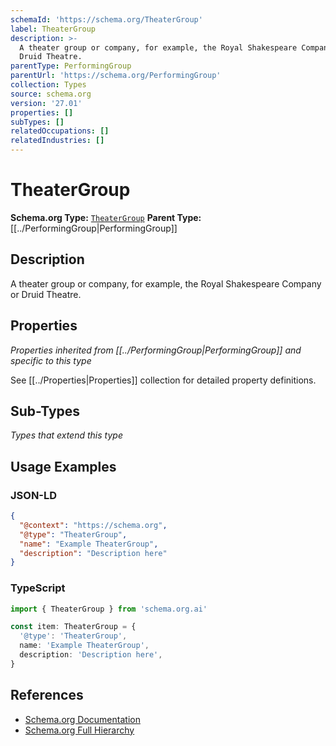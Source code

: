 ```yaml
---
schemaId: 'https://schema.org/TheaterGroup'
label: TheaterGroup
description: >-
  A theater group or company, for example, the Royal Shakespeare Company or
  Druid Theatre.
parentType: PerformingGroup
parentUrl: 'https://schema.org/PerformingGroup'
collection: Types
source: schema.org
version: '27.01'
properties: []
subTypes: []
relatedOccupations: []
relatedIndustries: []
---
```

# TheaterGroup

**Schema.org Type:** [`TheaterGroup`](https://schema.org/TheaterGroup)
**Parent Type:** [[../PerformingGroup|PerformingGroup]]

## Description

A theater group or company, for example, the Royal Shakespeare Company or Druid Theatre.

## Properties

*Properties inherited from [[../PerformingGroup|PerformingGroup]] and specific to this type*

See [[../Properties|Properties]] collection for detailed property definitions.

## Sub-Types

*Types that extend this type*

## Usage Examples

### JSON-LD

```json
{
  "@context": "https://schema.org",
  "@type": "TheaterGroup",
  "name": "Example TheaterGroup",
  "description": "Description here"
}
```

### TypeScript

```typescript
import { TheaterGroup } from 'schema.org.ai'

const item: TheaterGroup = {
  '@type': 'TheaterGroup',
  name: 'Example TheaterGroup',
  description: 'Description here',
}
```

## References

- [Schema.org Documentation](https://schema.org/TheaterGroup)
- [Schema.org Full Hierarchy](https://schema.org/docs/full.html)

